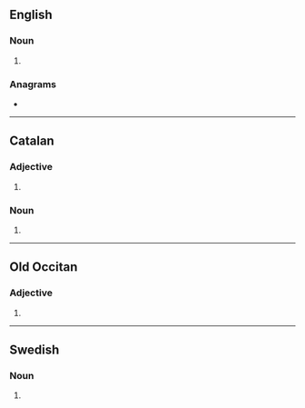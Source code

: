 {{also|Grans|gräns}}
==English==

===Noun===
{{head|en|noun form}}

# {{plural of|en|gran}}

===Anagrams===
* {{anagrams|en|a=agnrs|NARGs|gnars|grnas|nargs|sgRNA|sgrna|srang}}

----

==Catalan==

===Adjective===
{{head|ca|adjective form}}

# {{plural of|ca|gran}}

===Noun===
{{head|ca|noun form}}

# {{plural of|ca|gra}}

----

==Old Occitan==

===Adjective===
{{head|pro|adjective form|g=m-p}}

# {{plural of|pro|gran}}

----

==Swedish==

===Noun===
{{head|sv|noun form}}

# {{sv-noun-form-indef-gen|gran}}